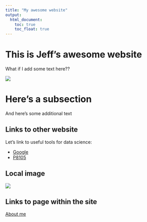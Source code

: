 ```yaml
---
title: "My awesome website"
output: 
  html_document:
    toc: true
    toc_float: true
---
```


# This is Jeff's awesome website

What if I add some text here??

![](https://media.giphy.com/media/drXGoW1iudhKw/giphy.gif)

# Here's a subsection

And here's some additional text


## Links to other website

Let's link to useful tools for data science:

* [Google](https://www.google.com/)
* [P8105](https://p8105.com/index.html)


## Local image

![](images/Screenshot 2025-10-21 203905.png)


## Links to page within the site

[About me](about.html)
